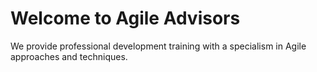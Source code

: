 # Welcome to Agile Advisors

We provide professional development training with a specialism in Agile approaches and techniques.  
